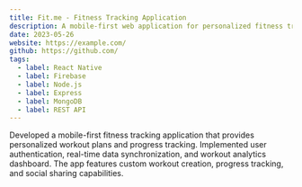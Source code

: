 ```yaml
---
title: Fit.me - Fitness Tracking Application
description: A mobile-first web application for personalized fitness tracking and workout planning.
date: 2023-05-26
website: https://example.com/
github: https://github.com/
tags:
  - label: React Native
  - label: Firebase
  - label: Node.js
  - label: Express
  - label: MongoDB
  - label: REST API
---
```


Developed a mobile-first fitness tracking application that provides personalized workout plans and progress tracking. Implemented user authentication, real-time data synchronization, and workout analytics dashboard. The app features custom workout creation, progress tracking, and social sharing capabilities. 